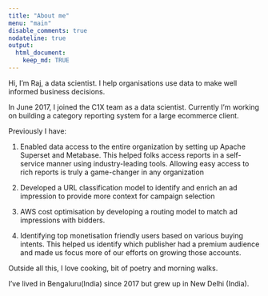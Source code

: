 ```yaml
---
title: "About me"
menu: "main"
disable_comments: true
nodateline: true
output:
  html_document:
    keep_md: TRUE
---
```


Hi, I'm Raj, a data scientist. I help organisations use data to make well informed business decisions.

In June 2017, I joined the C1X team as a data scientist. Currently I'm working on building a category reporting system for a large ecommerce client. 

Previously I have:

1. Enabled data access to the entire organization by setting up Apache Superset and Metabase. This helped folks access reports in a self-service manner using industry-leading tools. Allowing easy access to rich reports is truly a game-changer in any organization

2. Developed a URL classification model to identify and enrich an ad impression to provide more context for campaign selection

3. AWS cost optimisation by developing a routing model to match ad impressions with bidders. 

4. Identifying top monetisation friendly users based on various buying intents. This helped us identify which publisher had a premium audience and made us focus more of our efforts on growing those accounts. 

Outside all this, I love cooking, bit of poetry and morning walks. 

I've lived in Bengaluru(India) since 2017 but grew up in New Delhi (India).

